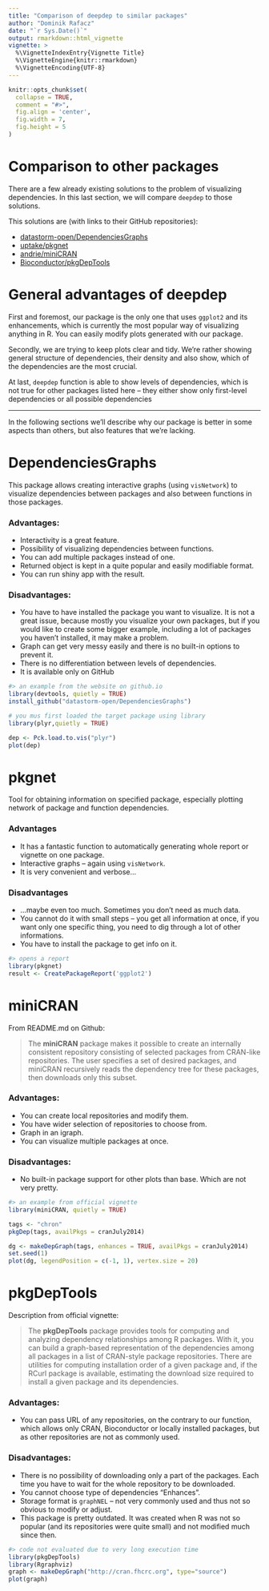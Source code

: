 ```yaml
---
title: "Comparison of deepdep to similar packages"
author: "Dominik Rafacz"
date: "`r Sys.Date()`"
output: rmarkdown::html_vignette
vignette: >
  %\VignetteIndexEntry{Vignette Title}
  %\VignetteEngine{knitr::rmarkdown}
  %\VignetteEncoding{UTF-8}
---
```



```r
knitr::opts_chunk$set(
  collapse = TRUE,
  comment = "#>",
  fig.align = 'center', 
  fig.width = 7, 
  fig.height = 5
)
```

# Comparison to other packages

There are a few already existing solutions to the problem of visualizing dependencies. In this last section, we will compare `deepdep` to those solutions.

This solutions are (with links to their GitHub repositories):

* [datastorm-open/DependenciesGraphs](https://github.com/datastorm-open/DependenciesGraphs)
* [uptake/pkgnet](https://github.com/uptake/pkgnet)
* [andrie/miniCRAN](https://github.com/andrie/miniCRAN)
* [Bioconductor/pkgDepTools](https://github.com/Bioconductor/pkgDepTools) 

# General advantages of deepdep

First and foremost, our package is the only one that uses `ggplot2` and its enhancements, which is currently the most popular way of visualizing anything in R. You can easily modify plots generated with our package.

Secondly, we are trying to keep plots clear and tidy. We're rather showing general structure of dependencies, their density and also show, which of the dependencies are the most crucial.

At last, `deepdep` function is able to show levels of dependencies, which is not true for other packages listed here -- they either show only first-level dependencies or all possible dependencies 

---

In the following sections we'll describe why our package is better in some aspects than others, but also features that we're lacking.

# DependenciesGraphs

This package allows creating interactive graphs (using `visNetwork`) to visualize dependencies between packages and also between functions in those packages.

### Advantages:

* Interactivity is a great feature.
* Possibility of visualizing dependencies between functions.
* You can add multiple packages instead of one.
* Returned object is kept in a quite popular and easily modifiable format.
* You can run shiny app with the result.

### Disadvantages:

* You have to have installed the package you want to visualize. It is not a great issue, because mostly you visualize your own packages, but if you would like to create some bigger example, including a lot of packages you haven't installed, it may make a problem.
* Graph can get very messy easily and there is no built-in options to prevent it.
* There is no differentiation between levels of dependencies.
* It is available only on GitHub

```r
#> an example from the website on github.io
library(devtools, quietly = TRUE)
install_github("datastorm-open/DependenciesGraphs")

# you mus first loaded the target package using library
library(plyr,quietly = TRUE)

dep <- Pck.load.to.vis("plyr")
plot(dep)

```

# pkgnet

Tool for obtaining information on specified package, especially plotting network of package and function dependencies.

### Advantages
* It has a fantastic function to automatically generating whole report or vignette on one package.
* Interactive graphs -- again using `visNetwork`.
* It is very convenient and verbose...

### Disadvantages
* ...maybe even too much. Sometimes you don't need as much data.
* You cannot do it with small steps -- you get all information at once, if you want only one specific thing, you need to dig through a lot of other informations.
* You have to install the package to get info on it.

```r
#> opens a report
library(pkgnet)
result <- CreatePackageReport('ggplot2')

```
# miniCRAN
From README.md on Github:

> The **miniCRAN** package makes it possible to create an internally consistent repository consisting of selected packages from CRAN-like repositories. The user specifies a set of desired packages, and miniCRAN recursively reads the dependency tree for these packages, then downloads only this subset.

### Advantages:
* You can create local repositories and modify them.
* You have wider selection of repositories to choose from.
* Graph in an igraph.
* You can visualize multiple packages at once.

### Disadvantages:
* No built-in package support for other plots than base. Which are not very pretty.

```r
#> an example from official vignette
library(miniCRAN, quietly = TRUE)

tags <- "chron"
pkgDep(tags, availPkgs = cranJuly2014)

dg <- makeDepGraph(tags, enhances = TRUE, availPkgs = cranJuly2014)
set.seed(1)
plot(dg, legendPosition = c(-1, 1), vertex.size = 20)
```
# pkgDepTools

Description from official vignette:

> The **pkgDepTools** package provides tools for computing and
analyzing dependency relationships among R packages.  With it, you can
build a graph-based representation of the dependencies among all
packages in a list of CRAN-style package repositories.  There are
utilities for computing installation order of a given package and, if
the RCurl package is available, estimating the download size required
to install a given package and its dependencies.

### Advantages:
* You can pass URL of any repositories, on the contrary to our function, which allows only CRAN, Bioconductor or locally installed packages, but as other repositories are not as commonly used. 

### Disadvantages:
* There is no possibility of downloading only a part of the packages. Each time you have to wait for the whole repository to be downloaded.
* You cannot choose type of dependencies "Enhances".
* Storage format is `graphNEL` -- not very commonly used and thus not so obvious to modify or adjust.
* This package is pretty outdated. It was created when R was not so popular (and its repositories were quite small) and not modified much since then.

```r
#> code not evaluated due to very long execution time
library(pkgDepTools)
library(Rgraphviz)
graph <- makeDepGraph("http://cran.fhcrc.org", type="source") 
plot(graph)
```
